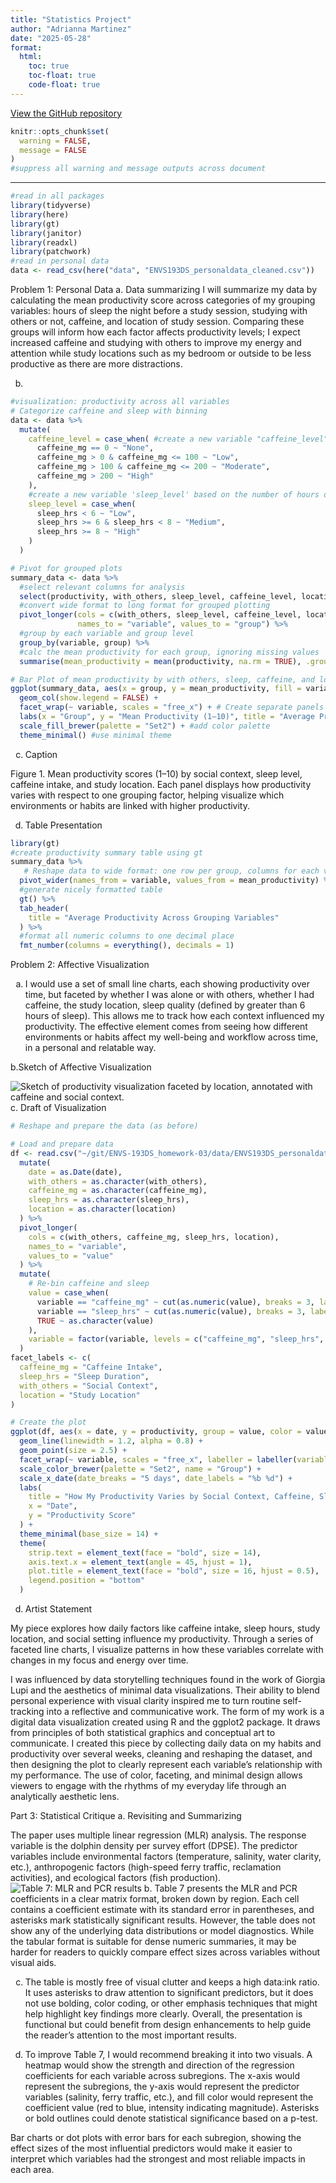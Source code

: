 ```yaml
---
title: "Statistics Project"
author: "Adrianna Martinez"
date: "2025-05-28"
format:
  html:
    toc: true
    toc-float: true
    code-float: true
---
```


[View the GitHub repository](https://github.com/madrianna03/ENVS-193DS_homework-03.git)

```r
knitr::opts_chunk$set(
  warning = FALSE,
  message = FALSE
)
#suppress all warning and message outputs across document
```

------------------------------------------------------------------------

```r

#read in all packages
library(tidyverse)
library(here)
library(gt)
library(janitor)
library(readxl)
library(patchwork)
#read in personal data
data <- read_csv(here("data", "ENVS193DS_personaldata_cleaned.csv"))

```

Problem 1: Personal Data a. Data summarizing I will summarize my data by calculating the mean productivity score across categories of my grouping variables: hours of sleep the night before a study session, studying with others or not, caffeine, and location of study session. Comparing these groups will inform how each factor affects productivity levels; I expect increased caffeine and studying with others to improve my energy and attention while study locations such as my bedroom or outside to be less productive as there are more distractions.

b.  

```r
#visualization: productivity across all variables
# Categorize caffeine and sleep with binning
data <- data %>%
  mutate(
    caffeine_level = case_when( #create a new variable "caffeine_level" based on caffeine intake in mg
      caffeine_mg == 0 ~ "None",
      caffeine_mg > 0 & caffeine_mg <= 100 ~ "Low",
      caffeine_mg > 100 & caffeine_mg <= 200 ~ "Moderate",
      caffeine_mg > 200 ~ "High"
    ),
    #create a new variable 'sleep_level' based on the number of hours of sleep
    sleep_level = case_when(
      sleep_hrs < 6 ~ "Low",
      sleep_hrs >= 6 & sleep_hrs < 8 ~ "Medium",
      sleep_hrs >= 8 ~ "High"
    )
  )

# Pivot for grouped plots
summary_data <- data %>%
  #select relevant columns for analysis
  select(productivity, with_others, sleep_level, caffeine_level, location) %>%
  #convert wide format to long format for grouped plotting
  pivot_longer(cols = c(with_others, sleep_level, caffeine_level, location),
               names_to = "variable", values_to = "group") %>%
  #group by each variable and group level
  group_by(variable, group) %>%
  #calc the mean productivity for each group, ignoring missing values
  summarise(mean_productivity = mean(productivity, na.rm = TRUE), .groups = "drop")

# Bar Plot of mean productivity by with others, sleep, caffeine, and location
ggplot(summary_data, aes(x = group, y = mean_productivity, fill = variable)) +  #create bar plot without legend
  geom_col(show.legend = FALSE) +
  facet_wrap(~ variable, scales = "free_x") + # Create separate panels for each variable
  labs(x = "Group", y = "Mean Productivity (1–10)", title = "Average Productivity by Group") + #add title and axis labels
  scale_fill_brewer(palette = "Set2") + #add color palette
  theme_minimal() #use minimal theme
```

c.  Caption

Figure 1. Mean productivity scores (1–10) by social context, sleep level, caffeine intake, and study location. Each panel displays how productivity varies with respect to one grouping factor, helping visualize which environments or habits are linked with higher productivity.

d.  Table Presentation

```r
library(gt)
#create productivity summary table using gt
summary_data %>%
   # Reshape data to wide format: one row per group, columns for each variable
  pivot_wider(names_from = variable, values_from = mean_productivity) %>%
  #generate nicely formatted table
  gt() %>%
  tab_header(
    title = "Average Productivity Across Grouping Variables"
  ) %>%
  #format all numeric columns to one decimal place
  fmt_number(columns = everything(), decimals = 1)
```

Problem 2: Affective Visualization

a.  I would use a set of small line charts, each showing productivity over time, but faceted by whether I was alone or with others, whether I had caffeine, the study location, sleep quality (defined by greater than 6 hours of sleep). This allows me to track how each context influenced my productivity. The effective element comes from seeing how different environments or habits affect my well-being and workflow across time, in a personal and relatable way.

b.Sketch of Affective Visualization

![Sketch of productivity visualization faceted by location, annotated with caffeine and social context.](../images/IMG_2449.jpg) c. Draft of Visualization

```r
# Reshape and prepare the data (as before)

# Load and prepare data
df <- read.csv("~/git/ENVS-193DS_homework-03/data/ENVS193DS_personaldata_cleaned.csv") %>%
  mutate(
    date = as.Date(date),
    with_others = as.character(with_others),
    caffeine_mg = as.character(caffeine_mg),
    sleep_hrs = as.character(sleep_hrs),
    location = as.character(location)
  ) %>%
  pivot_longer(
    cols = c(with_others, caffeine_mg, sleep_hrs, location),
    names_to = "variable",
    values_to = "value"
  ) %>%
  mutate(
    # Re-bin caffeine and sleep
    value = case_when(
      variable == "caffeine_mg" ~ cut(as.numeric(value), breaks = 3, labels = c("Low", "Med", "High")),
      variable == "sleep_hrs" ~ cut(as.numeric(value), breaks = 3, labels = c("Low", "Med", "High")),
      TRUE ~ as.character(value)
    ),
    variable = factor(variable, levels = c("caffeine_mg", "sleep_hrs", "with_others", "location"))
  )
facet_labels <- c(
  caffeine_mg = "Caffeine Intake",
  sleep_hrs = "Sleep Duration",
  with_others = "Social Context",
  location = "Study Location"
)

# Create the plot
ggplot(df, aes(x = date, y = productivity, group = value, color = value)) +
  geom_line(linewidth = 1.2, alpha = 0.8) +
  geom_point(size = 2.5) +
  facet_wrap(~ variable, scales = "free_x", labeller = labeller(variable = facet_labels)) +
  scale_color_brewer(palette = "Set2", name = "Group") +
  scale_x_date(date_breaks = "5 days", date_labels = "%b %d") +
  labs(
    title = "How My Productivity Varies by Social Context, Caffeine, Sleep, and Study Location",
    x = "Date",
    y = "Productivity Score"
  ) +
  theme_minimal(base_size = 14) +
  theme(
    strip.text = element_text(face = "bold", size = 14),
    axis.text.x = element_text(angle = 45, hjust = 1),
    plot.title = element_text(face = "bold", size = 16, hjust = 0.5),
    legend.position = "bottom"
  )
```

d.  Artist Statement

My piece explores how daily factors like caffeine intake, sleep hours, study location, and social setting influence my productivity. Through a series of faceted line charts, I visualize patterns in how these variables correlate with changes in my focus and energy over time.

I was influenced by data storytelling techniques found in the work of Giorgia Lupi and the aesthetics of minimal data visualizations. Their ability to blend personal experience with visual clarity inspired me to turn routine self-tracking into a reflective and communicative work. The form of my work is a digital data visualization created using R and the ggplot2 package. It draws from principles of both statistical graphics and conceptual art to communicate. I created this piece by collecting daily data on my habits and productivity over several weeks, cleaning and reshaping the dataset, and then designing the plot to clearly represent each variable’s relationship with my performance. The use of color, faceting, and minimal design allows viewers to engage with the rhythms of my everyday life through an analytically aesthetic lens.

Part 3: Statistical Critique a. Revisiting and Summarizing

The paper uses multiple linear regression (MLR) analysis. The response variable is the dolphin density per survey effort (DPSE). The predictor variables include environmental factors (temperature, salinity, water clarity, etc.), anthropogenic factors (high-speed ferry traffic, reclamation activities), and ecological factors (fish production). ![Table 7: MLR and PCR results](../images/stat_critique.jpg) b. Table 7 presents the MLR and PCR coefficients in a clear matrix format, broken down by region. Each cell contains a coefficient estimate with its standard error in parentheses, and asterisks mark statistically significant results. However, the table does not show any of the underlying data distributions or model diagnostics. While the tabular format is suitable for dense numeric summaries, it may be harder for readers to quickly compare effect sizes across variables without visual aids.

c.  The table is mostly free of visual clutter and keeps a high data:ink ratio. It uses asterisks to draw attention to significant predictors, but it does not use bolding, color coding, or other emphasis techniques that might help highlight key findings more clearly. Overall, the presentation is functional but could benefit from design enhancements to help guide the reader’s attention to the most important results.

d.  To improve Table 7, I would recommend breaking it into two visuals. A heatmap would show the strength and direction of the regression coefficients for each variable across subregions. The x-axis would represent the subregions, the y-axis would represent the predictor variables (salinity, ferry traffic, etc.), and fill color would represent the coefficient value (red to blue, intensity indicating magnitude). Asterisks or bold outlines could denote statistical significance based on a p-test.

Bar charts or dot plots with error bars for each subregion, showing the effect sizes of the most influential predictors would make it easier to interpret which variables had the strongest and most reliable impacts in each area.
